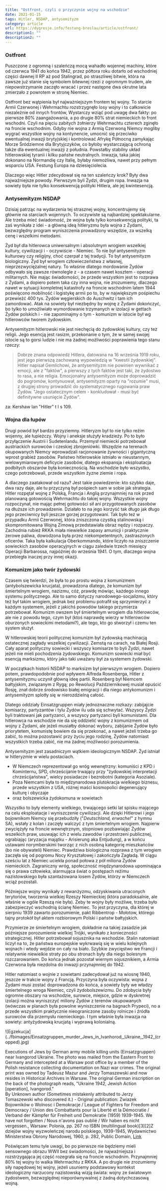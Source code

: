 ```yaml
---
title: "Ostfront, czyli o przyczynie wojny na wschodzie"
date: 2021-01-15
tags: Hitler, NSDAP, antysemityzm
category: article
url: https://dygresje.info/festung-breslau/article/ostfront/
description1: ""
description2: ""
---
```


<ArmiaNiemiecka />

### Ostfront

Puszczone z ogromną i szaleńczą mocą wahadło wojennej machiny, które od czerwca 1941 do końca 1942, przez półtora roku dotarło od wschodniej części dawnej II RP aż pod Stalingrad, po straszliwej bitwie, która na zawsze już stanie się symbolem bitewnej rzezi z ogromnym trudem, ale niepowstrzymanie zaczęło wracać i przez następne dwa okrutne lata zmierzało z powrotem w stronę Niemiec.

Ostfront bez wątpienia był najważniejszym frontem tej wojny. To starcie Armii Czerwonej i Wehrmachtu rozstrzygnęło losy wojny i to całkowicie niezależnie od innych frontów, Wystarczy wziąć pod uwagę dwa fakty: po pierwsze 80% zaangażowania, a po drugie 80% strat niemieckich to front wschodni. Czyli na pięciu zabitych żołnierzy Wehrmachtu czterech zginęło na froncie wschodnim. Gdyby nie wojna z Armią Czerwoną Niemcy mogliby wygrać wszystkie wojny na kontynencie, umocnić się przeciwko ewentualnej inwazji brytyjskiej i kontrolować Afrykę Północną zamykając Morze Śródziemne dla Brytyjczyków, co byłoby wystarczającą ochroną także dla ewentualnej inwazji z południa. Powstałby stabilny układ hitlerowskiej tyranii i kilku państw neutralnych. Inwazja, taka jakiej dokonano na Normandię czy Italię, byłaby niemożliwa, nawet przy pełnym wsparciu USA. Festung Europa na dziesięciolecia.

Dlaczego więc Hitler zdecydował się na ten szaleńczy krok? Były dwa najważniejsze powody. Pierwszym byli Żydzi, drugim ropa. Inwazja na sowiety była nie tylko konsekwencją polityki Hitlera, ale jej kwintesencją.

### Antysemityzm NSDAP

Dzisiaj patrząc na wydarzenia tej strasznej wojny, koncentrujemy się głównie na starciach wojennych. To oczywiste są najbardziej spektakularne. Ale trzeba mieć świadomość, że wojna była tylko konsekwencją polityki, ta zaś wynikała z idei - a główną ideą hitleryzmu była wojna z Żydami, bezwzględny program wyniszczenia prowadzony wszędzie, za wszelką cenę i wszelkimi metodami.

Żyd był dla hitlerowca uniwersalnym i absolutnym wrogiem wszelkiej kultury, cywilizacji i - oczywiście - Niemiec. To nie był antysemityzm kulturowy czy religijny, choć czerpał z tej tradycji. To był antysemityzm biologiczny. Żyd był wrogiem człowieczeństwa z własnej, nieprzezwyciężalnej natury. To właśnie dlatego mordowanie Żydów odbywało się zawsze równolegle z - a czasem nawet kosztem - operacji militarnych. Nie mając świadomości, że przede wszystkim jest to rozprawa z Żydami, a dopiero potem taka czy inna wojna, nie zrozumiemy, dlaczego nawet w sytuacji kompletnej katastrofy na froncie wschodnim latem 1944 poświęcono mobilność i logistykę armii po to, by w największym pośpiechu przewieźć 400 tys. Żydów węgierskich do Auschwitz i tam ich zamordować. Atak na sowiety był niezbędny by wojnę z Żydami dokończyć, bo tylko to umożliwiało wymordowanie trzymanych w izolacji w gettach Żydów polskich i - nie zapominajmy o tym - komunizm w istocie był wg hitlerowców tworem żydowskim.

Antysemityzm hitlerowski nie jest niechęcią do żydowskiej kultury, czy też religii. Jego esencją jest rasizm, przekonanie o tym, że w samej swojej istocie są to gorsi ludzie i nie ma żadnej możliwości poprawienia tego stanu rzeczy:
> Dobrze znana odpowiedż Hitlera, datowana na 16 września 1919 roku, jest jego pierwszą zachowaną wypowiedzią w "kwestii żydowskiej". Hitler napisał Gemlichowi, że antysemityzm nie powinien wywnikać z emocji, ale z "faktów", a pierwszy z tych faktów jest taki, że żydostwo to rasa, a nie religia. Emocjonalny antysemityzm może doprowadzić do pogromów, kontynuował, antysemityzm oparty na "rozumie" musi, z drugiej strony prowadzić do systematycznego rugowania praw Żydów. "Jego ostatecznym celem - konkludował - musi być definitywne usunięcie Żydów".

za: Kershaw Ian "Hitler" t I s 109.

### Wojna dla łupów

Drugi powód był bardzo przyziemny. Hitleryzm był to nie tylko reżim wojenny, ale łupieżczy. Wojny i aneksje służyły kradzieży. Po to było przyłączenie Austrii i Sudetenlandu. Przemysł niemiecki potrzebował austriackich surowców i czeskiej zbrojeniówki. Wszędzie na terenach okupowanych Niemcy wprowadzali racjonowanie żywności i gigantyczną wprost grabież zasobów. Państwo hitlerowskie istniało w nieustannym, wielowymiarowym deficycie zasobów, dlatego ekspansja i eksploatacja podbitych obszarów była koniecznością. Na wschodzie było wszystko, czego potrzebowali, przede wszystkim żyzne ziemie i ropa.

A dlaczego zaatakował od razu? Jest takie powiedzenie: kto szybko daje, dwa razy daje, ale tu przyczyną był pośpiech sam w sobie jak strategia. Hitler rozpętał wojnę z Polską, Francja i Anglią przynajmniej na rok przed planowaną gotowością Wehrmachtu do takiej wojny. Wszystkie wojny rozpoczynał, nie mając pełnej gotowości sił ani przygotowanych zasobów na dłuższe ich prowadzenie. Działało to na jego korzyść tak długo jak długo jego przeciwnicy byli jeszcze gorzej przygotowani. Tak było też w przypadku Armii Czerwonej, która zniszczona czystką stalinowską i skompromitowana Wojną Zimową przedstawiała obraz nędzy i rozpaczy. Zachodnia rubież RKKA miała niewielkie zapasy amunicji i praktycznie zerowe paliwa, dowodzona była przez niekompetentnych, zastraszonych oficerów. Taka była kalkulacja Oberkommando, które liczyło na zniszczenie sowieckich zasobów operacyjnych w ciągu zaledwie trzech miesięcy Operacji Barbarossa, najpóźniej do września 1941. O tym, dlaczego wojna przebiegła inaczej przy innej okazji.

### Komunizm jako twór żydowski

Czasem się twierdzi, że była to po prostu wojna z komunizmem (antybolszewicka krucjata), prowadzona dlatego, że komunizm był śmiertelnym wrogiem, nazizmu, cóż, prawdę mówiąc, każdego innego systemu politycznego. Ale to samo dotyczy narodowego-socjalizmu, który też był takim wrogiem, jednak bez problemu potrafił się sprzymierzyć z każdym systemem, jeżeli z jakichś powodów takiego przymierza potrzebował. Komunizm owszem był śmiertelnym wrogiem dla hitlerowców, ale nie z powodu tego, czym był (ktoś naprawdę wierzy w hitlerowców oburzonych sowieckimi metodami?), ale tego, kto go stworzył i czemu ten system służył.

W hitlerowskiej teorii politycznej komunizm był żydowską machinacją ostatecznej zagłady wszelkiej cywilizacji. Zemstą na carach, na Białej Rosji. Cały aparat polityczny sowiecki i wszyscy komisarze to byli Żydzi, nawet jeżeli nie mieli pochodzenia żydowskiego. Komunizm sowiecki miał być esencją marksizmu, który jako taki uważany był za systemem żydowski.

W początkach historii NSDAP to marksizm był pierwszym wrogiem. Dopiero potem, prawdopodobnie pod wpływem Alfreda Rosenberga, Hitler z antysemityzmu uczynił główną ideę partii. Rosenberg był Niemcem bałtyjskim, związanym z Rygą; po Rewolucji Październikowej musiał opuścić Rosję, znał dobrze środowisko białej emigracji i dla niego antykomunizm i antysemityzm splotły się w nierozdzielną całość.

Dlatego oddziały Einsatzgruppen miały jednoznaczne rozkazy: zabijajcie komisarzy, partyzantów i tylu Żydów ilu uda się schwytać. Wszyscy Żydzi byli traktowani jak partyzanci, a wszyscy partyzanci byli komunistami. Dla hitlerowca na wschodzie nie da się oddzielić wojny z komunizmem od wojny z Żydami, ale jeżeli musiałby dokonać wyboru, zabijanie Żydów było priorytetem, komunistę bowiem da się przekonać, a nawet jeżeli trzeba go zabić, to można pozostawić przy życiu jego rodzinę, Żydów natomiast wszystkich trzeba zabić, nie ma żadnej możliwości porozumienia.

Antysemityzm jest zasadniczym wątkiem ideologicznym NSDAP. Żyd istniał w hitleryzmie w wielu postaciach.

- W Niemczech reprezentował go wróg wewnętrzny: komuniści z KPD i Kominternu, SPD, chrześcijanie trwający przy "żydowskiej interpretacji chrześcijaństwa", wielcy posiadacze i bezrobotni (kategoria Asoziale).
- Poza Niemcami była to międzynarodowa plutokracja wielkiego biznesu, przede wszystkim z USA, różnej maści kosmopolici degenerujący kulturę i obyczaje
- oraz bolszewicka żydokomuna w sowietach

Wszystko to były elementy wielkiego, trwającego setki lat spisku mającego na celu eksploatacje i wyniszczenie cywilizacji. Ale dzięki Hitlerowi i jego bojownikom Niemcy się przebudziły ("*Deutschland, erwache!*" z hymnu SA), wstały z kolan i zaczęły walczyć z tym śmiertelnym wrogiem. Najpierw zwyciężyły na froncie wewnętrznym, stopniowo pozbawiając Żydów wszelkich praw, usuwając ich z wielu zawodów i przestrzeni publicznej, ograbiając (aryzacja majątku - Arisierung aka Entjudung), a w końcu ustawami norymberskimi tworząc z nich osobną kategorię mieszkańców (bo nie obywateli) Niemiec. Prawdziwa biologiczna rozprawa z tym wrogiem zaczęła się od pogromu Nocy Kryształowej i zakończyła Zagładą. W ciągu sześciu lat z Niemiec uciekła ponad połowa z pół miliona Żydów niemieckich. Zagraniczny wróg, społeczność międzynarodowa upominająca się o prawa człowieka, alarmująca świat o postępach reżimu nazistowskiego była szantażowana losem Żydów, którzy w Niemczech wciąż pozostali.

Późniejsze wojny wynikały z rewanżyzmu, odzyskiwania utraconych terytoriów, tworzenia wielkiej Rzeszy Niemieckiej (która paradoksalnie, ale właśnie w ogóle Rzeszą nie była). Żeby te wojny były możliwe, trzeba było zabezpieczyć wschodnią ścianę Niemiec. To jest przyczyna, dla której w sierpniu 1939 zawarto porozumienie, pakt Ribbentrop - Mołotow, którego tajny protokół był aktem rozbiorowym Polski i państw bałtyjskich.

Przymierze ze śmiertelnym wrogiem, dokładnie na takiej zasadzie jak późniejsze porozumienie wielkiej Trójki, wynikało z konieczności strategicznej. Hitler potrzebował sojusznika na wschodzie. Stalin natomiast liczył na to, że państwa europejskie wykrwawią się w wielu kolejnych wojnach i wtedy wejdzie on cały na biało. Szybkie zwycięstwo we Francji i relatywnie niewielkie straty po obu stronach były dla niego bolesnym rozczarowaniem. Do końca jednak pozostał wiernym sojusznikiem, a Armia Czerwona była niezdolna do inwazji przynajmniej do 1942.

Hitler natomiast o wojnie z sowietami zadecydował już na wiosnę 1940, jeszcze w trakcie wojny z Francją. Przyczyna była oczywista: wojna z Żydami musi zostać doprowadzona do końca, a sowiety były we władzy śmiertelnego wroga Niemiec, czyli żydobolszewizmu. Do zdobycia były ogromne obszary na wschodzie, surowce, miejsce, gdzie w dyskretnej izolacji można wyniszczyć miliony Żydów z terenów okupowanych (wówczas w planach była powolne wyniszczenie na bagnach Prypeci), no a przede wszystkim praktycznie nieograniczone zasoby rolnicze i źródła surowców dla przemysłu niemieckiego. I tym właśnie była inwazja na sowiety: antyżydowską krucjatą i wyprawą kolonialną.

<BoxImageWrapper>
![Egzekucja](../fbimages/Einsatzgruppen_murder_Jews_in_Ivanhorod,_Ukraine,_1942_(cropped).jpg)

Executions of Jews by German army mobile killing units (Einsatzgruppen) near Ivangorod Ukraine. The photo was mailed from the Eastern Front to Germany and intercepted at a Warsaw post office by a member of the Polish resistance collecting documentation on Nazi war crimes. The original print was owned by Tadeusz Mazur and Jerzy Tomaszewski and now resides in Historical Archives in Warsaw. The original German inscription on the back of the photograph reads, "Ukraine 1942, Jewish Action [operation], Ivangorod."<br />
By Unknown author (Sometimes mistakenly attributed to Jerzy Tomaszewski who discovered it.) - Original publication: Zwiazek Bojowników o Wolnosc i Demokracje / League of Fighters for Freedom and Democracy / Union des Combattants pour la Liberté et la Démocratie / Verband der Kämpfer für Freiheit und Demokratie (1959) 1939-1945. We have not forgotten / Nous n&#039;avons pas oublié / Wir haben es nicht vergessen., Warsaw: Polonia, pp. 267 no ISBN (multilingual book)[3][2]Z dziejów wojny wyzwoleńczej narodu polskiego, 1939-1945, Wydawnictwo Ministerstwa Obrony Narodowej, 1960, p. 282, Public Domain, [Link](https://commons.wikimedia.org/w/index.php?curid=73179598)
</BoxImageWrapper>

Poświęcam temu tyle uwagi, bo po pierwsze nie będziemy mieli sensownego obrazu WWII bez świadomości, że najważniejsza i rozstrzygająca jej część rozegrała się na froncie wschodnim. Przynajmniej 80% tej wojny to walka Wehrmachtu z RKKA. A po drugie nie zrozumiemy siły napędowej tej wojny, jeżeli usuniemy podstawowy kontekst ideologiczny narzucony nazistowską wizją świata: wojny ze światowym żydostwem, bezwzględnej nieporównywalnej z żadną dotychczasową wojną.
